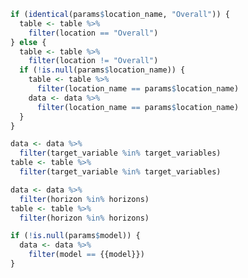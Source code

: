 <!--- Chunk to filter data and scores to keep only the relevant locations, horizons and target varaibles. Is is separated from the global scoring step
so that we can cache the loading and scoring step.. -->
```r
if (identical(params$location_name, "Overall")) {
  table <- table %>%
    filter(location == "Overall")
} else {
  table <- table %>%
    filter(location != "Overall")
  if (!is.null(params$location_name)) {
    table <- table %>%
      filter(location_name == params$location_name)
    data <- data %>%
      filter(location_name == params$location_name)
  }
}

data <- data %>%
  filter(target_variable %in% target_variables)
table <- table %>%
  filter(target_variable %in% target_variables)

data <- data %>%
  filter(horizon %in% horizons)
table <- table %>%
  filter(horizon %in% horizons)

if (!is.null(params$model)) {
  data <- data %>%
    filter(model == {{model}})
}
```

## {.unlisted .unnumbered}
